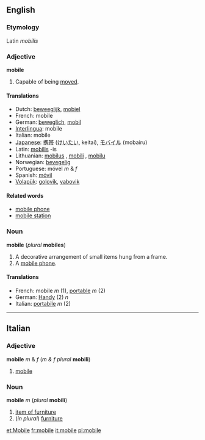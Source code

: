 ==English==
===Etymology===
Latin ''mobilis''

===Adjective===
'''mobile'''

#Capable of being [[move]]d.

====Translations====
*Dutch: [[beweeglijk]], [[mobiel]]
*French: mobile
*German: [[beweglich]], [[mobil]]
*[[Interlingua]]: mobile
*Italian: mobile
*[[Japanese]]: [[携帯]] ([[けいたい]], keitai), [[モバイル]] (mobairu)
*Latin: [[mobilis]] -is
*Lithuanian: [[mobilus]] {{m}}, [[mobili]] {{f}}, [[mobilu]] {{n}}
*Norwegian: [[bevegelig]]
*Portuguese: móvel ''m'' & ''f''
*Spanish: [[móvil]]
*[[Volapük]]: [[golovik]], [[vabovik]]

====Related words====
*[[mobile phone]]
*[[mobile station]]

===Noun===
'''mobile''' (''plural'' '''mobiles''')

#A decorative arrangement of small items hung from a frame.
#A [[mobile phone]].

====Translations====
*French: mobile ''m'' (1), [[portable]] ''m'' (2)
*German: [[Handy]] (2) ''n''
*Italian: [[portabile]] ''m'' (2) <!--correct?-->

----

==Italian==
===Adjective===
'''mobile''' ''m'' & ''f'' (''m & f plural'' '''mobili''')

#[[mobile]]

===Noun===
'''mobile''' ''m'' (''plural'' '''mobili''')

#[[item of furniture]]
#(''in plural'') [[furniture]]

[[et:Mobile]]
[[fr:mobile]]
[[it:mobile]]
[[pl:mobile]]